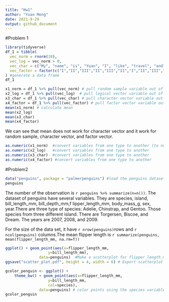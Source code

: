 ```yaml
---
title: "Hw1"
author: "Yuan Meng"
date: 2021-9-29
output: github_document
---
```

#Problem 1
```r
library(tidyverse)
df_1 = tibble(
  vec_norm = rnorm(10),
  vec_log = vec_norm > 0,
  vec_char = c("My", "name", "is", "Yuan", "I", "like", "travel", "and", "read", "novels"),
  vec_factor = factor(c("I","II","III","II","III","II","I","II","III","I"))
) #generate a data frame
df_1
```

```r
x1_norm = df_1 %>% pull(vec_norm) # pull random sample variable out of the dataframe
x2_log = df_1 %>% pull(vec_log)  # pull logical vector variable out of the dataframe
x3_char = df_1 %>% pull(vec_char) # pull character vector variable out of the dataframe
x4_factor = df_1 %>% pull(vec_factor) # pull factor vector variable out of the dataframe
mean(x1_norm) # calculate mean
mean(x2_log)
mean(x3_char)
mean(x4_factor)
```
We can see that mean does not work for character vector and it work for random sample, character vector, and factor vector. 

```r
as.numeric(x1_norm)  #convert variables from one type to another (to numerical type)
as.numeric(x2_log)   #convert variables from one type to another
as.numeric(x3_char)  #convert variables from one type to another
as.numeric(x4_factor) #convert variables from one type to another
```


#Problem2

```r
data("penguins", package = "palmerpenguins") #load the penguins dataset
penguins
```
The number of the observation is `r penguins %>% summarize(n=n())`. The dataset of penguins have several variables. They are species, island, bill_length_mm, bill_depth_mm,f lipper_length_mm, body_mass_g, sex, year.There are three type of species: Adelie, Chinstrap, and Gentoo. Those species from three different island. There are Torgersen, Biscoe, and Dream. The years are 2007, 2008, and 2009. 

For the size of the data set, it have `r nrow(penguins)`rows and ` r ncol(penguins)` columns.The mean flipper length is `r summarize(penguins, mean(flipper_length_mm, na.rm=T))`

```r
ggplot() + geom_point(aes(x=flipper_length_mm,
                   y=bill_length_mm),
               data=penguins)  #Make a scatterplot for flipper_length_mm vs bill_length_mm
ggsave("scatter_plot.pdf", height = 4, width = 6) # Export scatterplot to project directory
```

```r
gcolor_penguin <- ggplot() + 
    theme_bw() + geom_point(aes(x=flipper_length_mm,
                   y=bill_length_mm,
                   col=species),
               data=penguins) # color points using the species variable
gcolor_penguin
```